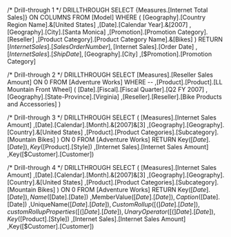/* Drill-through 1 */
DRILLTHROUGH 
SELECT 
    {Measures.[Internet Total Sales]} ON COLUMNS
FROM [Model]
WHERE 
    (
      [Geography].[Country Region Name].&[United States]
     ,[Date].[Calendar Year].&[2007]
     ,[Geography].[City].[Santa Monica]
     ,[Promotion].[Promotion Category].[Reseller]
     ,[Product Category].[Product Category Name].&[Bikes]
    )
RETURN 
    [$Internet Sales].[Sales Order Number]
   ,[$Internet Sales].[Order Date]
   ,[$Internet Sales].[Ship Date]
   ,[$Geography].[City]
   ,[$Promotion].[Promotion Category]

/* Drill-through 2 */
DRILLTHROUGH 
SELECT 
    [Measures].[Reseller Sales Amount] ON 0
FROM [Adventure Works]
WHERE 
    -- ,[Product].[Product].[LL Mountain Front Wheel]
    (
      [Date].[Fiscal].[Fiscal Quarter].[Q2 FY 2007]
     ,[Geography].[State-Province].[Virginia]
     ,[Reseller].[Reseller].[Bike Products and Accessories]
    )

/* Drill-through 3 */
DRILLTHROUGH 
SELECT 
    (
      [Measures].[Internet Sales Amount]
     ,[Date].[Calendar].[Month].&[2007]&[3]
     ,[Geography].[Geography].[Country].&[United States]
     ,[Product].[Product Categories].[Subcategory].[Mountain Bikes]
    ) ON 0
FROM [Adventure Works]
RETURN 
    Key([$Date].[Date])
   ,Key([$Product].[Style])
   ,[Internet Sales].[Internet Sales Amount]
   ,Key([$Customer].[Customer])

/* Drill-through 4 */
DRILLTHROUGH 
SELECT 
    (
      [Measures].[Internet Sales Amount]
     ,[Date].[Calendar].[Month].&[2007]&[3]
     ,[Geography].[Geography].[Country].&[United States]
     ,[Product].[Product Categories].[Subcategory].[Mountain Bikes]
    ) ON 0
FROM [Adventure Works]
RETURN 
    Key([$Date].[Date])
   ,Name([$Date].[Date])
   ,MemberValue([$Date].[Date])
   ,Caption([$Date].[Date])
   ,UniqueName([$Date].[Date])
   ,CustomRollup([(] Date].[Date])
   ,customRollupProperties([(] Date].[Date])
   ,UnaryOperator([(] Date].[Date])
   ,Key([$Product].[Style])
   ,[Internet Sales].[Internet Sales Amount]
   ,Key([$Customer].[Customer])